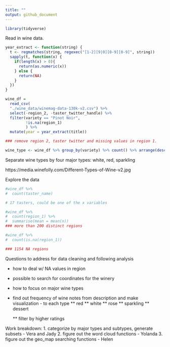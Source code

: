 ```yaml
---
title: ""
output: github_document
---
```


```r
library(tidyverse)

```

Read in wine data.

```r
year_extract <- function(string) {
  t <- regmatches(string, regexec("[1-2][9|0][0-9][0-9]", string))
  sapply(t, function(x) {
    if(length(x) > 0){
      return(as.numeric(x))
    } else {
      return(NA)    
    }
  })
}

```

```r
wine_df = 
  read_csv(
  "./wine_data/winemag-data-130k-v2.csv") %>% 
  select(-region_2, -taster_twitter_handle) %>% 
  filter(variety == "Pinot Noir",
         !is.na(region_1)
         ) %>%
  mutate(year = year_extract(title))

### remove region 2, taster twitter and missing values in region 1.

wine_type <- wine_df %>% group_by(variety) %>% count() %>% arrange(desc(n)) %>% as.tibble()

```

Separate wine types by four major types: white, red, sparkling

https://media.winefolly.com/Different-Types-of-Wine-v2.jpg


Explore the data

```r


#wine_df %>% 
#  count(taster_name) 

# 17 tasters, could be one of the x variables

#wine_df %>% 
#  count(region_1) %>% 
#  summarise(mean = mean(n))
### more than 200 distinct regions

#wine_df %>% 
#  count(is.na(region_1))

### 1154 NA regions
```


Questions to address for data cleaning and following analysis 

* how to deal w/ NA values in region

* possible to search for coordinates for the winery

* how to focus on major wine types

* find out frequency of wine notes from description and make visualization - to each type
  ** red
  ** white
  ** rose
  ** sparkling
  ** dessert
  
  ** filter by higher ratings
  

Work breakdown:
1. categorize by major types and subtypes, generate subsets - Vera and Jady
2. figure out the word cloud functions - Yolanda
3. figure out the geo_map searching functions - Helen

